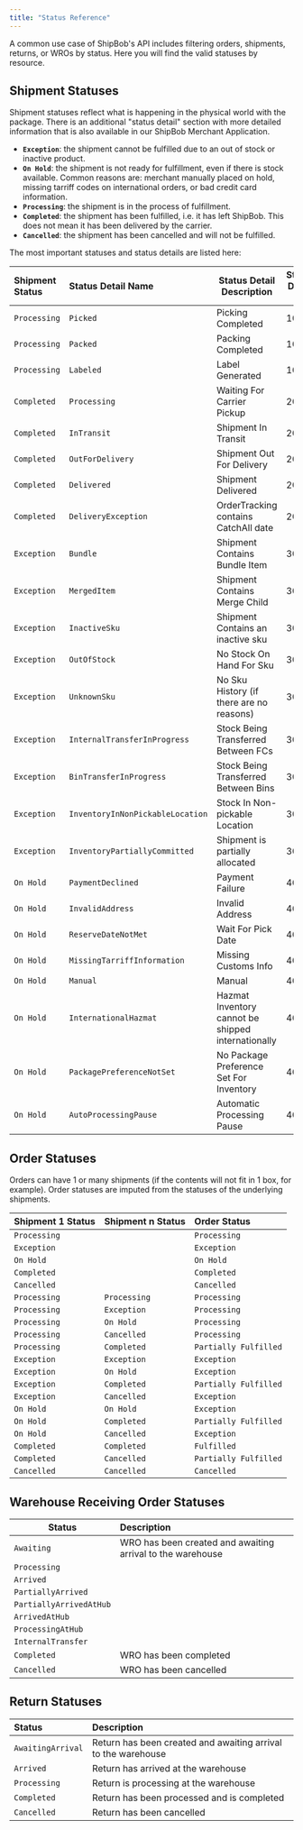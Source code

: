 ```yaml
---
title: "Status Reference"
---
```


A common use case of ShipBob's API includes filtering orders, shipments, returns, or WROs by status. Here you will find the valid statuses by resource.

## Shipment Statuses

Shipment statuses reflect what is happening in the physical world with the package. There is an additional "status detail" section with more detailed information that is also available in our ShipBob Merchant Application.

- **`Exception`**: the shipment cannot be fulfilled due to an out of stock or inactive product.
- **`On Hold`**: the shipment is not ready for fulfillment, even if there is stock available. Common reasons are: merchant manually placed on hold, missing tarriff codes on international orders, or bad credit card information.
- **`Processing`**: the shipment is in the process of fulfillment.
- **`Completed`**: the shipment has been fulfilled, i.e. it has left ShipBob. This does not mean it has been delivered by the carrier.
- **`Cancelled`**: the shipment has been cancelled and will not be fulfilled.

The most important statuses and status details are listed here:

| Shipment Status | Status Detail Name               | Status Detail Description                          | Status Detail ID |
| :-------------- | :------------------------------- | -------------------------------------------------- | ---------------- |
| `Processing`    | `Picked`                         | Picking Completed                                  | 100              |
| `Processing`    | `Packed`                         | Packing Completed                                  | 101              |
| `Processing`    | `Labeled`                        | Label Generated                                    | 102              |
| `Completed`     | `Processing`                     | Waiting For Carrier Pickup                         | 200              |
| `Completed`     | `InTransit`                      | Shipment In Transit                                | 201              |
| `Completed`     | `OutForDelivery`                 | Shipment Out For Delivery                          | 202              |
| `Completed`     | `Delivered`                      | Shipment Delivered                                 | 203              |
| `Completed`     | `DeliveryException`              | OrderTracking contains CatchAll date               | 204              |
| `Exception`     | `Bundle`                         | Shipment Contains Bundle Item                      | 300              |
| `Exception`     | `MergedItem`                     | Shipment Contains Merge Child                      | 301              |
| `Exception`     | `InactiveSku`                    | Shipment Contains an inactive sku                  | 302              |
| `Exception`     | `OutOfStock`                     | No Stock On Hand For Sku                           | 303              |
| `Exception`     | `UnknownSku`                     | No Sku History (if there are no reasons)           | 304              |
| `Exception`     | `InternalTransferInProgress`     | Stock Being Transferred Between FCs                | 305              |
| `Exception`     | `BinTransferInProgress`          | Stock Being Transferred Between Bins               | 306              |
| `Exception`     | `InventoryInNonPickableLocation` | Stock In Non-pickable Location                     | 307              |
| `Exception`     | `InventoryPartiallyCommitted`    | Shipment is partially allocated                    | 308              |
| `On Hold`       | `PaymentDeclined`                | Payment Failure                                    | 400              |
| `On Hold`       | `InvalidAddress`                 | Invalid Address                                    | 401              |
| `On Hold`       | `ReserveDateNotMet`              | Wait For Pick Date                                 | 402              |
| `On Hold`       | `MissingTarriffInformation`      | Missing Customs Info                               | 404              |
| `On Hold`       | `Manual`                         | Manual                                             | 405              |
| `On Hold`       | `InternationalHazmat`            | Hazmat Inventory cannot be shipped internationally | 406              |
| `On Hold`       | `PackagePreferenceNotSet`        | No Package Preference Set For Inventory            | 407              |
| `On Hold`       | `AutoProcessingPause`            | Automatic Processing Pause                         | 408              |

## Order Statuses

Orders can have 1 or many shipments (if the contents will not fit in 1 box, for example). Order statuses are imputed from the statuses of the underlying shipments.

| Shipment 1 Status | Shipment n Status | Order Status          |
| :---------------- | :---------------- | :-------------------- |
| `Processing`      |                   | `Processing`          |
| `Exception`       |                   | `Exception`           |
| `On Hold`         |                   | `On Hold`             |
| `Completed`       |                   | `Completed`           |
| `Cancelled`       |                   | `Cancelled`           |
| `Processing`      | `Processing`      | `Processing`          |
| `Processing`      | `Exception`       | `Processing`          |
| `Processing`      | `On Hold`         | `Processing`          |
| `Processing`      | `Cancelled`       | `Processing`          |
| `Processing`      | `Completed`       | `Partially Fulfilled` |
| `Exception`       | `Exception`       | `Exception`           |
| `Exception`       | `On Hold`         | `Exception`           |
| `Exception`       | `Completed`       | `Partially Fulfilled` |
| `Exception`       | `Cancelled`       | `Exception`           |
| `On Hold`         | `On Hold`         | `Exception`           |
| `On Hold`         | `Completed`       | `Partially Fulfilled` |
| `On Hold`         | `Cancelled`       | `Exception`           |
| `Completed`       | `Completed`       | `Fulfilled`           |
| `Completed`       | `Cancelled`       | `Partially Fulfilled` |
| `Cancelled`       | `Cancelled`       | `Cancelled`           |

## Warehouse Receiving Order Statuses

| Status                  | Description                                                |
| ----------------------- | :--------------------------------------------------------- |
| `Awaiting`              | WRO has been created and awaiting arrival to the warehouse |
| `Processing`            |                                                            |
| `Arrived`               |                                                            |
| `PartiallyArrived`      |                                                            |
| `PartiallyArrivedAtHub` |                                                            |
| `ArrivedAtHub`          |                                                            |
| `ProcessingAtHub`       |                                                            |
| `InternalTransfer`      |                                                            |
| `Completed`             | WRO has been completed                                     |
| `Cancelled`             | WRO has been cancelled                                     |

## Return Statuses

| Status            | Description                                                   |
| :---------------- | :------------------------------------------------------------ |
| `AwaitingArrival` | Return has been created and awaiting arrival to the warehouse |
| `Arrived`         | Return has arrived at the warehouse                           |
| `Processing`      | Return is processing at the warehouse                         |
| `Completed`       | Return has been processed and is completed                    |
| `Cancelled`       | Return has been cancelled                                     |